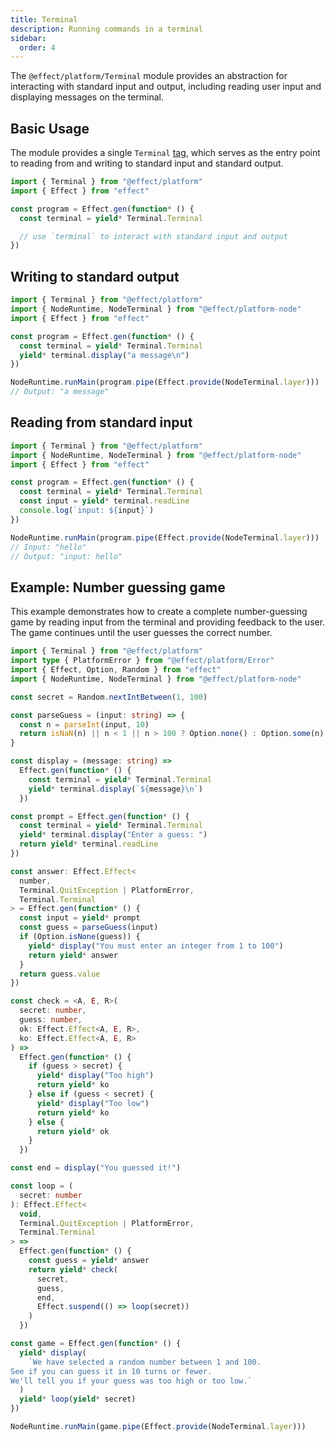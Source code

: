 ```yaml
---
title: Terminal
description: Running commands in a terminal
sidebar:
  order: 4
---
```


The `@effect/platform/Terminal` module provides an abstraction for interacting with standard input and output, including reading user input and displaying messages on the terminal.

## Basic Usage

The module provides a single `Terminal` [tag](/requirements-management/services), which serves as the entry point to reading from and writing to standard input and standard output.

```ts twoslash
import { Terminal } from "@effect/platform"
import { Effect } from "effect"

const program = Effect.gen(function* () {
  const terminal = yield* Terminal.Terminal

  // use `terminal` to interact with standard input and output
})
```

## Writing to standard output

```ts twoslash
import { Terminal } from "@effect/platform"
import { NodeRuntime, NodeTerminal } from "@effect/platform-node"
import { Effect } from "effect"

const program = Effect.gen(function* () {
  const terminal = yield* Terminal.Terminal
  yield* terminal.display("a message\n")
})

NodeRuntime.runMain(program.pipe(Effect.provide(NodeTerminal.layer)))
// Output: "a message"
```

## Reading from standard input

```ts twoslash
import { Terminal } from "@effect/platform"
import { NodeRuntime, NodeTerminal } from "@effect/platform-node"
import { Effect } from "effect"

const program = Effect.gen(function* () {
  const terminal = yield* Terminal.Terminal
  const input = yield* terminal.readLine
  console.log(`input: ${input}`)
})

NodeRuntime.runMain(program.pipe(Effect.provide(NodeTerminal.layer)))
// Input: "hello"
// Output: "input: hello"
```

## Example: Number guessing game

This example demonstrates how to create a complete number-guessing game by reading input from the terminal and providing feedback to the user. The game continues until the user guesses the correct number.

```ts twoslash
import { Terminal } from "@effect/platform"
import type { PlatformError } from "@effect/platform/Error"
import { Effect, Option, Random } from "effect"
import { NodeRuntime, NodeTerminal } from "@effect/platform-node"

const secret = Random.nextIntBetween(1, 100)

const parseGuess = (input: string) => {
  const n = parseInt(input, 10)
  return isNaN(n) || n < 1 || n > 100 ? Option.none() : Option.some(n)
}

const display = (message: string) =>
  Effect.gen(function* () {
    const terminal = yield* Terminal.Terminal
    yield* terminal.display(`${message}\n`)
  })

const prompt = Effect.gen(function* () {
  const terminal = yield* Terminal.Terminal
  yield* terminal.display("Enter a guess: ")
  return yield* terminal.readLine
})

const answer: Effect.Effect<
  number,
  Terminal.QuitException | PlatformError,
  Terminal.Terminal
> = Effect.gen(function* () {
  const input = yield* prompt
  const guess = parseGuess(input)
  if (Option.isNone(guess)) {
    yield* display("You must enter an integer from 1 to 100")
    return yield* answer
  }
  return guess.value
})

const check = <A, E, R>(
  secret: number,
  guess: number,
  ok: Effect.Effect<A, E, R>,
  ko: Effect.Effect<A, E, R>
) =>
  Effect.gen(function* () {
    if (guess > secret) {
      yield* display("Too high")
      return yield* ko
    } else if (guess < secret) {
      yield* display("Too low")
      return yield* ko
    } else {
      return yield* ok
    }
  })

const end = display("You guessed it!")

const loop = (
  secret: number
): Effect.Effect<
  void,
  Terminal.QuitException | PlatformError,
  Terminal.Terminal
> =>
  Effect.gen(function* () {
    const guess = yield* answer
    return yield* check(
      secret,
      guess,
      end,
      Effect.suspend(() => loop(secret))
    )
  })

const game = Effect.gen(function* () {
  yield* display(
    `We have selected a random number between 1 and 100.
See if you can guess it in 10 turns or fewer.
We'll tell you if your guess was too high or too low.`
  )
  yield* loop(yield* secret)
})

NodeRuntime.runMain(game.pipe(Effect.provide(NodeTerminal.layer)))
```
